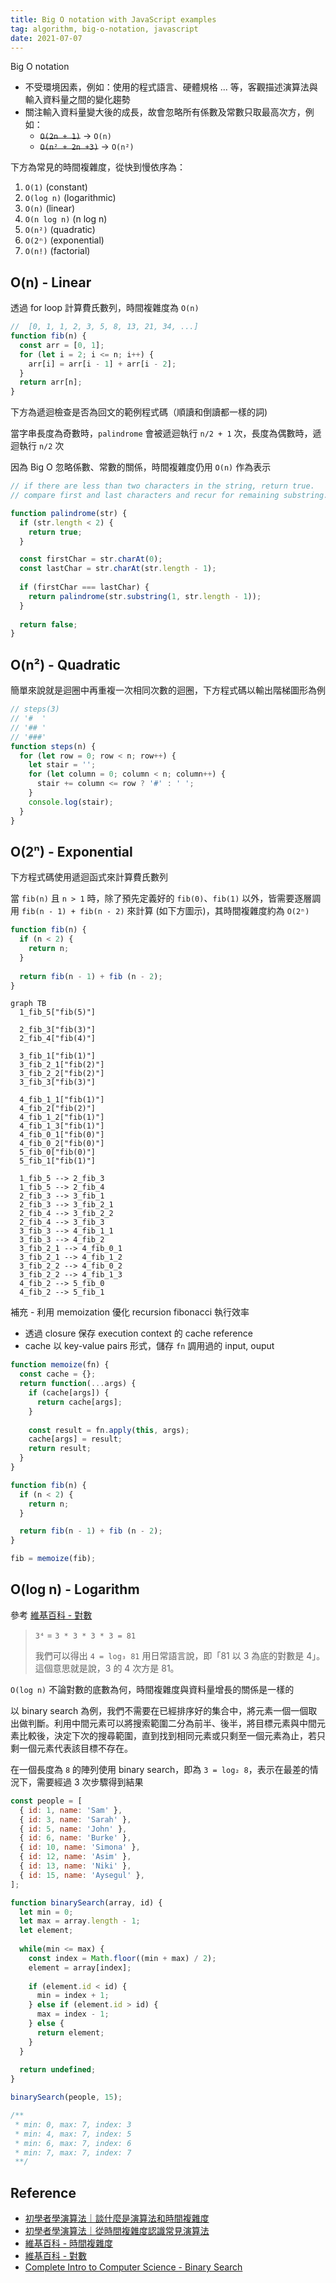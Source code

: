 ```yaml
---
title: Big O notation with JavaScript examples
tag: algorithm, big-o-notation, javascript
date: 2021-07-07
---
```


Big O notation

- 不受環境因素，例如：使用的程式語言、硬體規格 ... 等，客觀描述演算法與輸入資料量之間的變化趨勢
- 關注輸入資料量變大後的成長，故會忽略所有係數及常數只取最高次方，例如：
  - ~~`O(2n + 1)`~~ -> `O(n)`
  - ~~`O(n² + 2n +3)`~~ -> `O(n²)`

下方為常見的時間複雜度，從快到慢依序為：

1. `O(1)` (constant)
1. `O(log n)` (logarithmic)
1. `O(n)` (linear)
1. `O(n log n)` (n log n)
1. `O(n²)` (quadratic)
1. `O(2ⁿ)` (exponential)
1. `O(n!)` (factorial)

## O(n) - Linear

透過 for loop 計算費氏數列，時間複雜度為 `O(n)`

```js
//  [0, 1, 1, 2, 3, 5, 8, 13, 21, 34, ...]
function fib(n) {
  const arr = [0, 1];
  for (let i = 2; i <= n; i++) {
    arr[i] = arr[i - 1] + arr[i - 2];
  }
  return arr[n];
}
```

下方為遞迴檢查是否為回文的範例程式碼（順讀和倒讀都一樣的詞) 

當字串長度為奇數時，`palindrome` 會被遞迴執行 `n/2 + 1` 次，長度為偶數時，遞迴執行 `n/2` 次

因為 Big O 忽略係數、常數的關係，時間複雜度仍用 `O(n)` 作為表示

```js
// if there are less than two characters in the string, return true.
// compare first and last characters and recur for remaining substring.

function palindrome(str) {
  if (str.length < 2) {
    return true;
  } 

  const firstChar = str.charAt(0);
  const lastChar = str.charAt(str.length - 1);
  
  if (firstChar === lastChar) {
    return palindrome(str.substring(1, str.length - 1));
  }
  
  return false;
}
```

## O(n²) - Quadratic

簡單來說就是迴圈中再重複一次相同次數的迴圈，下方程式碼以輸出階梯圖形為例

```js
// steps(3)
// '#  '
// '## '
// '###'
function steps(n) {
  for (let row = 0; row < n; row++) {
    let stair = '';
    for (let column = 0; column < n; column++) {
      stair += column <= row ? '#' : ' ';
    }
    console.log(stair);
  }
}
```

## O(2ⁿ) - Exponential

下方程式碼使用遞迴函式來計算費氏數列

當 `fib(n)` 且 `n > 1` 時，除了預先定義好的 `fib(0)`、`fib(1)` 以外，皆需要逐層調用 `fib(n - 1) + fib(n - 2)` 來計算 (如下方圖示)，其時間複雜度約為 `O(2ⁿ)`

```js
function fib(n) {
  if (n < 2) {
    return n;
  }
  
  return fib(n - 1) + fib (n - 2);
}
```

```mermaid
graph TB
  1_fib_5["fib(5)"]

  2_fib_3["fib(3)"]
  2_fib_4["fib(4)"]

  3_fib_1["fib(1)"]
  3_fib_2_1["fib(2)"]
  3_fib_2_2["fib(2)"]
  3_fib_3["fib(3)"]

  4_fib_1_1["fib(1)"]
  4_fib_2["fib(2)"]
  4_fib_1_2["fib(1)"]
  4_fib_1_3["fib(1)"]
  4_fib_0_1["fib(0)"]
  4_fib_0_2["fib(0)"]
  5_fib_0["fib(0)"]
  5_fib_1["fib(1)"]

  1_fib_5 --> 2_fib_3
  1_fib_5 --> 2_fib_4
  2_fib_3 --> 3_fib_1
  2_fib_3 --> 3_fib_2_1
  2_fib_4 --> 3_fib_2_2
  2_fib_4 --> 3_fib_3
  3_fib_3 --> 4_fib_1_1
  3_fib_3 --> 4_fib_2
  3_fib_2_1 --> 4_fib_0_1
  3_fib_2_1 --> 4_fib_1_2
  3_fib_2_2 --> 4_fib_0_2
  3_fib_2_2 --> 4_fib_1_3
  4_fib_2 --> 5_fib_0
  4_fib_2 --> 5_fib_1
```

補充 - 利用 memoization 優化 recursion fibonacci 執行效率

- 透過 closure 保存 execution context 的 cache reference
- cache 以 key-value pairs 形式，儲存 `fn` 調用過的 input, ouput

```js
function memoize(fn) {
  const cache = {};
  return function(...args) {
    if (cache[args]) {
      return cache[args];
    }
    
    const result = fn.apply(this, args);
    cache[args] = result;
    return result;
  }
}

function fib(n) {
  if (n < 2) {
    return n;
  }

  return fib(n - 1) + fib (n - 2);
}

fib = memoize(fib);
```

## O(log n) - Logarithm

參考 [維基百科 - 對數](https://zh.wikipedia.org/wiki/%E5%AF%B9%E6%95%B0)

>`3⁴` = `3 * 3 * 3 * 3 = 81`
>
>我們可以得出 `4 = log₃ 81`
>用日常語言說，即「81 以 3 為底的對數是 4」。這個意思就是說，3 的 4 次方是 81。

`O(log n)` 不論對數的底數為何，時間複雜度與資料量增長的關係是一樣的

以 binary search 為例，我們不需要在已經排序好的集合中，將元素一個一個取出做判斷。利用中間元素可以將搜索範圍二分為前半、後半，將目標元素與中間元素比較後，決定下次的搜尋範圍，直到找到相同元素或只剩至一個元素為止，若只剩一個元素代表該目標不存在。

在一個長度為 `8` 的陣列使用 binary search，即為 `3 = log₂ 8`，表示在最差的情況下，需要經過 3 次步驟得到結果

```js
const people = [
  { id: 1, name: 'Sam' },
  { id: 3, name: 'Sarah' },
  { id: 5, name: 'John' },
  { id: 6, name: 'Burke' },
  { id: 10, name: 'Simona' },
  { id: 12, name: 'Asim' },
  { id: 13, name: 'Niki' },
  { id: 15, name: 'Aysegul' },
];

function binarySearch(array, id) {
  let min = 0;
  let max = array.length - 1;
  let element;
  
  while(min <= max) {
    const index = Math.floor((min + max) / 2);
    element = array[index];
    
    if (element.id < id) {
      min = index + 1;
    } else if (element.id > id) {
      max = index - 1;
    } else {
      return element;
    }
  }
  
  return undefined;
}

binarySearch(people, 15);

/**
 * min: 0, max: 7, index: 3
 * min: 4, max: 7, index: 5
 * min: 6, max: 7, index: 6
 * min: 7, max: 7, index: 7
 **/
```

## Reference

- [初學者學演算法｜談什麼是演算法和時間複雜度](https://medium.com/appworks-school/%E5%88%9D%E5%AD%B8%E8%80%85%E5%AD%B8%E6%BC%94%E7%AE%97%E6%B3%95-%E8%AB%87%E4%BB%80%E9%BA%BC%E6%98%AF%E6%BC%94%E7%AE%97%E6%B3%95%E5%92%8C%E6%99%82%E9%96%93%E8%A4%87%E9%9B%9C%E5%BA%A6-b1f6908e4b80)
- [初學者學演算法｜從時間複雜度認識常見演算法](https://medium.com/appworks-school/%E5%88%9D%E5%AD%B8%E8%80%85%E5%AD%B8%E6%BC%94%E7%AE%97%E6%B3%95-%E5%BE%9E%E6%99%82%E9%96%93%E8%A4%87%E9%9B%9C%E5%BA%A6%E8%AA%8D%E8%AD%98%E5%B8%B8%E8%A6%8B%E6%BC%94%E7%AE%97%E6%B3%95-%E4%B8%80-b46fece65ba5)
- [維基百科 - 時間複雜度](https://zh.wikipedia.org/wiki/%E6%97%B6%E9%97%B4%E5%A4%8D%E6%9D%82%E5%BA%A6#%E5%AF%B9%E6%95%B0%E6%97%B6%E9%97%B4)
- [維基百科 - 對數](https://zh.wikipedia.org/wiki/%E5%AF%B9%E6%95%B0)
- [Complete Intro to Computer Science - Binary Search](https://btholt.github.io/complete-intro-to-computer-science/binary-search)
